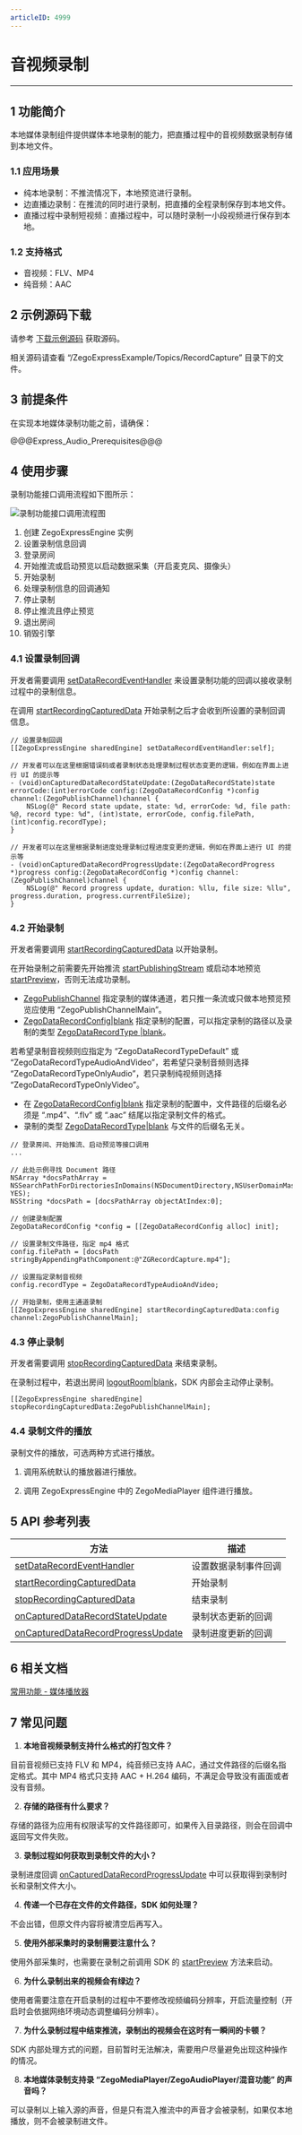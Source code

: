 ```yaml
---
articleID: 4999
---
```

# 音视频录制

- - -

## 1 功能简介

本地媒体录制组件提供媒体本地录制的能力，把直播过程中的音视频数据录制存储到本地文件。

### 1.1 应用场景

- 纯本地录制：不推流情况下，本地预览进行录制。
- 边直播边录制：在推流的同时进行录制，把直播的全程录制保存到本地文件。
- 直播过程中录制短视频：直播过程中，可以随时录制一小段视频进行保存到本地。

### 1.2 支持格式

- 音视频：FLV、MP4  
- 纯音频：AAC


## 2 示例源码下载

请参考 [下载示例源码](#3126) 获取源码。

相关源码请查看 “/ZegoExpressExample/Topics/RecordCapture” 目录下的文件。

## 3 前提条件

在实现本地媒体录制功能之前，请确保：

@@@Express_Audio_Prerequisites@@@

## 4 使用步骤

录制功能接口调用流程如下图所示：

![录制功能接口调用流程图](/Pics/Android/ExpressSDK/record/express_record_process.png)

1. 创建 ZegoExpressEngine 实例
2. 设置录制信息回调
3. 登录房间
4. 开始推流或启动预览以启动数据采集（开启麦克风、摄像头）
5. 开始录制
6. 处理录制信息的回调通知
7. 停止录制
8. 停止推流且停止预览
9. 退出房间
10. 销毁引擎

### 4.1 设置录制回调

开发者需要调用 [setDataRecordEventHandler](/zh/api?doc=Express_Video_SDK_API~ObjectiveC~class~zego-express-engine#set-data-record-event-handler) 来设置录制功能的回调以接收录制过程中的录制信息。

<div class = 'mk-warning'>

在调用 [startRecordingCapturedData](/zh/api?doc=Express_Video_SDK_API~ObjectiveC~class~zego-express-engine#start-recording-captured-data-channel) 开始录制之后才会收到所设置的录制回调信息。
</div>

```objc
// 设置录制回调
[[ZegoExpressEngine sharedEngine] setDataRecordEventHandler:self];
```

```objc
// 开发者可以在这里根据错误码或者录制状态处理录制过程状态变更的逻辑，例如在界面上进行 UI 的提示等
- (void)onCapturedDataRecordStateUpdate:(ZegoDataRecordState)state errorCode:(int)errorCode config:(ZegoDataRecordConfig *)config channel:(ZegoPublishChannel)channel {
    NSLog(@" Record state update, state: %d, errorCode: %d, file path: %@, record type: %d", (int)state, errorCode, config.filePath, (int)config.recordType);
}

// 开发者可以在这里根据录制进度处理录制过程进度变更的逻辑，例如在界面上进行 UI 的提示等
- (void)onCapturedDataRecordProgressUpdate:(ZegoDataRecordProgress *)progress config:(ZegoDataRecordConfig *)config channel:(ZegoPublishChannel)channel {
    NSLog(@" Record progress update, duration: %llu, file size: %llu", progress.duration, progress.currentFileSize);
}
```

### 4.2 开始录制

开发者需要调用 [startRecordingCapturedData](/zh/api?doc=Express_Video_SDK_API~ObjectiveC~class~zego-express-engine#start-recording-captured-data-channel) 以开始录制。

<div class = 'mk-warning'>

在开始录制之前需要先开始推流 [startPublishingStream](/zh/api?doc=Express_Video_SDK_API~ObjectiveC~class~zego-express-engine#start-publishing-stream) 或启动本地预览 [startPreview](/zh/api?doc=Express_Video_SDK_API~ObjectiveC~class~zego-express-engine#start-preview)，否则无法成功录制。
</div>

- [ZegoPublishChannel](@-ZegoPublishChannel) 指定录制的媒体通道，若只推一条流或只做本地预览预览应使用 “ZegoPublishChannelMain”。
- [ZegoDataRecordConfig\|blank](@-ZegoDataRecordConfig) 指定录制的配置，可以指定录制的路径以及录制的类型 [ZegoDataRecordType \|blank](@-ZegoDataRecordType)。


若希望录制音视频则应指定为 “ZegoDataRecordTypeDefault” 或 “ZegoDataRecordTypeAudioAndVideo”，若希望只录制音频则选择 “ZegoDataRecordTypeOnlyAudio”，若只录制纯视频则选择 “ZegoDataRecordTypeOnlyVideo”。

<div class = 'mk-warning'>

- 在 [ZegoDataRecordConfig\|blank](@-ZegoDataRecordConfig) 指定录制的配置中，文件路径的后缀名必须是 “.mp4”、“.flv” 或 “.aac” 结尾以指定录制文件的格式。
- 录制的类型 [ZegoDataRecordType\|blank](@-ZegoDataRecordType) 与文件的后缀名无关。
</div>

```objc
// 登录房间、开始推流、启动预览等接口调用
...

// 此处示例寻找 Document 路径
NSArray *docsPathArray = NSSearchPathForDirectoriesInDomains(NSDocumentDirectory,NSUserDomainMask, YES);
NSString *docsPath = [docsPathArray objectAtIndex:0];

// 创建录制配置
ZegoDataRecordConfig *config = [[ZegoDataRecordConfig alloc] init];

// 设置录制文件路径，指定 mp4 格式
config.filePath = [docsPath stringByAppendingPathComponent:@"ZGRecordCapture.mp4"];

// 设置指定录制音视频
config.recordType = ZegoDataRecordTypeAudioAndVideo;

// 开始录制，使用主通道录制
[[ZegoExpressEngine sharedEngine] startRecordingCapturedData:config channel:ZegoPublishChannelMain];
```

### 4.3 停止录制

开发者需要调用 [stopRecordingCapturedData](/zh/api?doc=Express_Video_SDK_API~ObjectiveC~class~zego-express-engine#stop-recording-captured-data) 来结束录制。

<div class = 'mk-warning'>

在录制过程中，若退出房间 [logoutRoom\|blank](/zh/api?doc=Express_Video_SDK_API~ObjectiveC~class~zego-express-engine#logout-room)，SDK 内部会主动停止录制。
</div>


```objc
[[ZegoExpressEngine sharedEngine] stopRecordingCapturedData:ZegoPublishChannelMain];
```

### 4.4 录制文件的播放

录制文件的播放，可选两种方式进行播放。

1. 调用系统默认的播放器进行播放。

2. 调用 ZegoExpressEngine 中的 ZegoMediaPlayer 组件进行播放。

## 5 API 参考列表

方法 | 描述
---- | ----
[setDataRecordEventHandler](/zh/api?doc=Express_Video_SDK_API~ObjectiveC~class~zego-express-engine#set-data-record-event-handler) | 设置数据录制事件回调
[startRecordingCapturedData](/zh/api?doc=Express_Video_SDK_API~ObjectiveC~class~zego-express-engine#start-recording-captured-data-channel) | 开始录制
[stopRecordingCapturedData](/zh/api?doc=Express_Video_SDK_API~ObjectiveC~class~zego-express-engine#stop-recording-captured-data) | 结束录制
[onCapturedDataRecordStateUpdate](/zh/api?doc=Express_Video_SDK_API~ObjectiveC~protocol~zego-data-record-event-handler#on-captured-data-record-state-update-error-code-config-channel) | 录制状态更新的回调
[onCapturedDataRecordProgressUpdate](/zh/api?doc=Express_Video_SDK_API~ObjectiveC~protocol~zego-data-record-event-handler#on-captured-data-record-progress-update-config-channel) | 录制进度更新的回调

## 6 相关文档

[常用功能 - 媒体播放器](#1152)

## 7 常见问题

1. **本地音视频录制支持什么格式的打包文件？**

  目前音视频已支持 FLV 和 MP4，纯音频已支持 AAC，通过文件路径的后缀名指定格式。其中 MP4 格式只支持 AAC + H.264 编码，不满足会导致没有画面或者没有音频。

2. **存储的路径有什么要求？**

  存储的路径为应用有权限读写的文件路径即可，如果传入目录路径，则会在回调中返回写文件失败。

3. **录制过程如何获取到录制文件的大小？**

  录制进度回调 [onCapturedDataRecordProgressUpdate](/zh/api?doc=Express_Video_SDK_API~ObjectiveC~protocol~zego-data-record-event-handler#on-captured-data-record-progress-update-config-channel) 中可以获取得到录制时长和录制文件大小。

4. **传递一个已存在文件的文件路径，SDK 如何处理？**

  不会出错，但原文件内容将被清空后再写入。

5. **使用外部采集时的录制需要注意什么？**

  使用外部采集时，也需要在录制之前调用 SDK 的 [startPreview](/zh/api?doc=Express_Video_SDK_API~ObjectiveC~class~zego-express-engine#start-preview) 方法来启动。

6. **为什么录制出来的视频会有绿边？**

  使用者需要注意在开启录制的过程中不要修改视频编码分辨率，开启流量控制（开启时会依据网络环境动态调整编码分辨率）。

7. **为什么录制过程中结束推流，录制出的视频会在这时有一瞬间的卡顿？**

  SDK 内部处理方式的问题，目前暂时无法解决，需要用户尽量避免出现这种操作的情况。

8. **本地媒体录制支持录 “ZegoMediaPlayer/ZegoAudioPlayer/混音功能” 的声音吗？**

  可以录制以上输入源的声音，但是只有混入推流中的声音才会被录制，如果仅本地播放，则不会被录制进文件。

